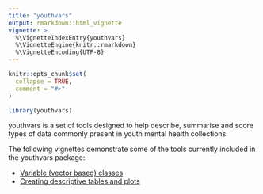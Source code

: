 ```yaml
---
title: "youthvars"
output: rmarkdown::html_vignette
vignette: >
  %\VignetteIndexEntry{youthvars}
  %\VignetteEngine{knitr::rmarkdown}
  %\VignetteEncoding{UTF-8}
---
```


```r
knitr::opts_chunk$set(
  collapse = TRUE,
  comment = "#>"
)
```

```r
library(youthvars)
```
youthvars is a set of tools designed to help describe, summarise and score types of data commonly present in youth mental health collections.

The following vignettes demonstrate some of the tools currently included in the youthvars package:

- [Variable (vector based) classes](V_01.html)
- [Creating descriptive tables and plots](V_02.html)

